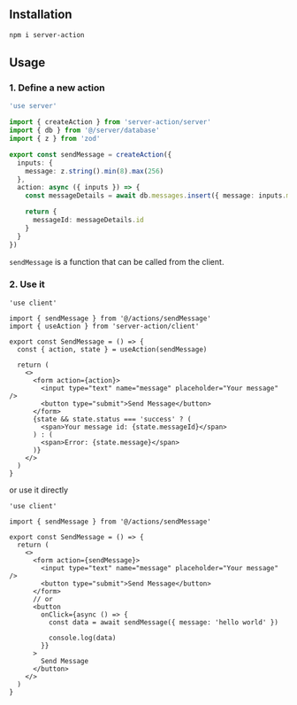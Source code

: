 ## Installation

```bash npm2yarn
npm i server-action
```

## Usage

### 1. Define a new action

```ts
'use server'

import { createAction } from 'server-action/server'
import { db } from '@/server/database'
import { z } from 'zod'

export const sendMessage = createAction({
  inputs: {
    message: z.string().min(8).max(256)
  },
  action: async ({ inputs }) => {
    const messageDetails = await db.messages.insert({ message: inputs.message })

    return {
      messageId: messageDetails.id
    }
  }
})
```

`sendMessage` is a function that can be called from the client.

### 2. Use it

```tsx
'use client'

import { sendMessage } from '@/actions/sendMessage'
import { useAction } from 'server-action/client'

export const SendMessage = () => {
  const { action, state } = useAction(sendMessage)

  return (
    <>
      <form action={action}>
        <input type="text" name="message" placeholder="Your message" />
        <button type="submit">Send Message</button>
      </form>
      {state && state.status === 'success' ? (
        <span>Your message id: {state.messageId}</span>
      ) : (
        <span>Error: {state.message}</span>
      )}
    </>
  )
}
```

or use it directly

```tsx
'use client'

import { sendMessage } from '@/actions/sendMessage'

export const SendMessage = () => {
  return (
    <>
      <form action={sendMessage}>
        <input type="text" name="message" placeholder="Your message" />
        <button type="submit">Send Message</button>
      </form>
      // or
      <button
        onClick={async () => {
          const data = await sendMessage({ message: 'hello world' })

          console.log(data)
        }}
      >
        Send Message
      </button>
    </>
  )
}
```
